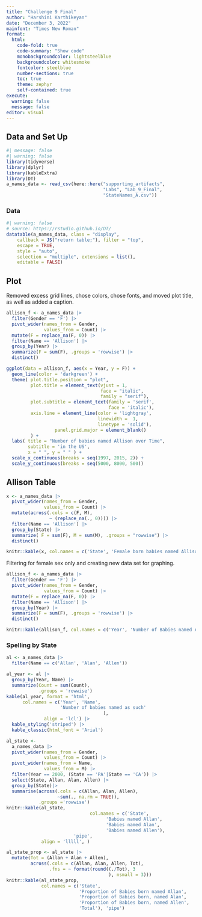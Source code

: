 ```yaml
---
title: "Challenge 9 Final"
author: "Harshini Karthikeyan"
date: "December 3, 2022"
mainfont: "Times New Roman"
format: 
  html:
    code-fold: true
    code-summary: "Show code"
    monobackgroundcolor: lightsteelblue
    backgroundcolor: whitesmoke
    fontcolor: steelblue
    number-sections: true
    toc: true
    theme: zephyr
    self-contained: true
execute: 
  warning: false
  message: false
editor: visual
---
```


## Data and Set Up

```r
#| message: false
#| warning: false
library(tidyverse)
library(dplyr)
library(kableExtra)
library(DT)
a_names_data <- read_csv(here::here("supporting_artifacts",
                                    "Labs", "Lab_9_Final",
                                    "StateNames_A.csv"))
```

### Data

```r
#| warning: false
# source: https://rstudio.github.io/DT/
datatable(a_names_data, class = "display",
    callback = JS("return table;"), filter = "top",
    escape = TRUE,
    style = "auto",
    selection = "multiple", extensions = list(),
    editable = FALSE)
```

## Plot

Removed excess grid lines, chose colors, chose fonts, and moved plot title, as well as added a caption.

```r
allison_f <- a_names_data |>
  filter(Gender == 'F') |>
  pivot_wider(names_from = Gender, 
              values_from = Count) |>
  mutate(F = replace_na(F, 0)) |>
  filter(Name == 'Allison') |>
  group_by(Year) |>
  summarize(F = sum(F), .groups = 'rowwise') |>
  distinct()

ggplot(data = allison_f, aes(x = Year, y = F)) +
  geom_line(color = 'darkgreen') +
  theme( plot.title.position = "plot",
         plot.title = element_text(vjust = 1,
                                   face = "italic",
                                   family = "serif"),
         plot.subtitle = element_text(family = 'serif',
                                      face = 'italic'), 
         axis.line = element_line(color = 'lightgray',
                                  linewidth =  1,
                                  linetype = 'solid'),
                  panel.grid.major = element_blank()
         ) +
  labs( title = "Number of babies named Allison over Time",
        subtitle = 'in the US',
        x = " ", y = " " ) +
  scale_x_continuous(breaks = seq(1997, 2015, 2)) +
  scale_y_continuous(breaks = seq(5000, 8000, 500))
```

## Allison Table

```r
x <- a_names_data |>   
  pivot_wider(names_from = Gender, 
              values_from = Count) |>
  mutate(across(.cols = c(F, M),
                ~ (replace_na(., 0)))) |>
  filter(Name == 'Allison') |>
  group_by(State) |>
  summarize( F = sum(F), M = sum(M), .groups = "rowwise") |>
  distinct()

knitr::kable(x, col.names = c('State', 'Female born babies named Allison', 'Male born babies named Allison'), 'pipe', align = 'lccr')
```

Filtering for female sex only and creating new data set for graphing.

```r
allison_f <- a_names_data |>
  filter(Gender == 'F') |>
  pivot_wider(names_from = Gender, 
              values_from = Count) |>
  mutate(F = replace_na(F, 0)) |>
  filter(Name == 'Allison') |>
  group_by(Year) |>
  summarize(F = sum(F), .groups = 'rowwise') |>
  distinct()

knitr::kable(allison_f, col.names = c('Year', 'Number of Babies named Allison'), 'pipe', align = 'lc')
```

### Spelling by State

```r
al <- a_names_data |>
  filter(Name == c('Allan', 'Alan', 'Allen'))

al_year <- al |>
  group_by(Year, Name) |>
  summarize(Count = sum(Count),
            .groups = 'rowwise') 
kable(al_year, format = 'html',
      col.names = c('Year', 'Name',
                    'Number of babies named as such'
                                    ),
              align = 'lcl') |>
  kable_styling('striped') |>
  kable_classic(html_font = 'Arial')
```

```r
al_state <- 
  a_names_data |>
  pivot_wider(names_from = Gender, 
              values_from = Count) |>
  pivot_wider(names_from = Name, 
              values_from = M) |> 
  filter(Year == 2000, (State == 'PA'|State == 'CA')) |>
  select(State, Allan, Alan, Allen) |>
  group_by(State)|>
  summarise(across(.cols = c(Allan, Alan, Allen), 
                   ~sum(., na.rm = TRUE)),
            .groups ='rowwise')
knitr::kable(al_state,
                               col.names = c('State',
                                     'Babies named Allan',
                                     'Babies named Alan',
                                     'Babies named Allen'),
                         'pipe',
             align = 'lllll', )

```

```r
al_state_prop <- al_state |> 
  mutate(Tot = (Allan + Alan + Allen),
         across(.cols = c(Allan, Alan, Allen, Tot),
                .fns = ~ format(round((./Tot), 3
                                      ), nsmall = 3)))
knitr::kable(al_state_prop,
             col.names = c('State',
                           'Proportion of Babies born named Allan',
                           'Proportion of Babies born, named Alan',
                           'Proportion of Babies born, named Allen',
                           'Total'), 'pipe')
```
